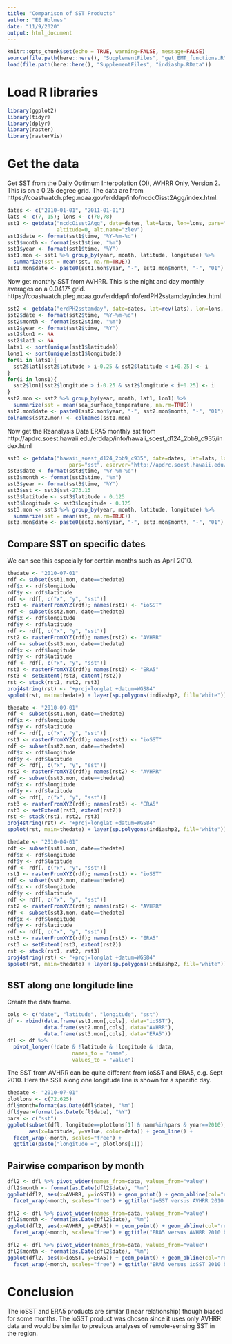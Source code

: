 ```yaml
---
title: "Comparison of SST Products"
author: "EE Holmes"
date: "11/9/2020"
output: html_document
---
```


```r
knitr::opts_chunk$set(echo = TRUE, warning=FALSE, message=FALSE)
source(file.path(here::here(), "SupplementFiles", "get_EMT_functions.R"))
load(file.path(here::here(), "SupplementFiles", "indiashp.RData"))
```

# Load R libraries

```r
library(ggplot2)
library(tidyr)
library(dplyr)
library(raster)
library(rasterVis)
```

# Get the data

Get SST from the  Daily Optimum Interpolation (OI), AVHRR Only, Version 2. This is on a 0.25 degree grid. The data are from  https://coastwatch.pfeg.noaa.gov/erddap/info/ncdcOisst2Agg/index.html.

```r
dates <- c("2010-01-01", "2011-01-01")
lats <- c(7, 15); lons <- c(70,78)
sst1 <- getdata("ncdcOisst2Agg", date=dates, lat=lats, lon=lons, pars="sst", 
                altitude=0, alt.name="zlev")
sst1$date <- format(sst1$time, "%Y-%m-%d")
sst1$month <- format(sst1$time, "%m")
sst1$year <- format(sst1$time, "%Y")
sst1.mon <- sst1 %>% group_by(year, month, latitude, longitude) %>% 
  summarize(sst = mean(sst, na.rm=TRUE))
sst1.mon$date <- paste0(sst1.mon$year, "-", sst1.mon$month, "-", "01")
```

Now get monthly SST from AVHRR. This is the night and day monthly averages on a 0.0417° grid. https://coastwatch.pfeg.noaa.gov/erddap/info/erdPH2sstamday/index.html.

```r
sst2 <- getdata("erdPH2sstamday", date=dates, lat=rev(lats), lon=lons, pars="sea_surface_temperature")
sst2$date <- format(sst2$time, "%Y-%m-%d")
sst2$month <- format(sst2$time, "%m")
sst2$year <- format(sst2$time, "%Y")
sst2$lon1 <- NA
sst2$lat1 <- NA
lats1 <- sort(unique(sst1$latitude))
lons1 <- sort(unique(sst1$longitude))
for(i in lats1){
  sst2$lat1[sst2$latitude > i-0.25 & sst2$latitude < i+0.25] <- i
}
for(i in lons1){
  sst2$lon1[sst2$longitude > i-0.25 & sst2$longitude < i+0.25] <- i
}
sst2.mon <- sst2 %>% group_by(year, month, lat1, lon1) %>% 
  summarize(sst = mean(sea_surface_temperature, na.rm=TRUE))
sst2.mon$date <- paste0(sst2.mon$year, "-", sst2.mon$month, "-", "01")
colnames(sst2.mon) <- colnames(sst1.mon)
```


Now get the Reanalysis Data ERA5 monthly sst from http://apdrc.soest.hawaii.edu/erddap/info/hawaii_soest_d124_2bb9_c935/index.html

```r
sst3 <- getdata("hawaii_soest_d124_2bb9_c935", date=dates, lat=lats, lon=lons, 
                    pars="sst", eserver="http://apdrc.soest.hawaii.edu/erddap")
sst3$date <- format(sst3$time, "%Y-%m-%d")
sst3$month <- format(sst3$time, "%m")
sst3$year <- format(sst3$time, "%Y")
sst3$sst <- sst3$sst-273.15
sst3$latitude <- sst3$latitude - 0.125
sst3$longitude <- sst3$longitude - 0.125
sst3.mon <- sst3 %>% group_by(year, month, latitude, longitude) %>% 
  summarize(sst = mean(sst, na.rm=TRUE))
sst3.mon$date <- paste0(sst3.mon$year, "-", sst3.mon$month, "-", "01")
```

## Compare SST on specific dates

We can see this especially for certain months such as April 2010.

```r
thedate <- "2010-07-01"
rdf <- subset(sst1.mon, date==thedate)
rdf$x <- rdf$longitude
rdf$y <- rdf$latitude
rdf <- rdf[, c("x", "y", "sst")]
rst1 <- rasterFromXYZ(rdf); names(rst1) <- "ioSST"
rdf <- subset(sst2.mon, date==thedate)
rdf$x <- rdf$longitude
rdf$y <- rdf$latitude
rdf <- rdf[, c("x", "y", "sst")]
rst2 <- rasterFromXYZ(rdf); names(rst2) <- "AVHRR"
rdf <- subset(sst3.mon, date==thedate)
rdf$x <- rdf$longitude
rdf$y <- rdf$latitude
rdf <- rdf[, c("x", "y", "sst")]
rst3 <- rasterFromXYZ(rdf); names(rst3) <- "ERA5"
rst3 <- setExtent(rst3, extent(rst2))
rst <- stack(rst1, rst2, rst3)
proj4string(rst) <- "+proj=longlat +datum=WGS84"
spplot(rst, main=thedate) + layer(sp.polygons(indiashp2, fill="white"))
```

```r
thedate <- "2010-09-01"
rdf <- subset(sst1.mon, date==thedate)
rdf$x <- rdf$longitude
rdf$y <- rdf$latitude
rdf <- rdf[, c("x", "y", "sst")]
rst1 <- rasterFromXYZ(rdf); names(rst1) <- "ioSST"
rdf <- subset(sst2.mon, date==thedate)
rdf$x <- rdf$longitude
rdf$y <- rdf$latitude
rdf <- rdf[, c("x", "y", "sst")]
rst2 <- rasterFromXYZ(rdf); names(rst2) <- "AVHRR"
rdf <- subset(sst3.mon, date==thedate)
rdf$x <- rdf$longitude
rdf$y <- rdf$latitude
rdf <- rdf[, c("x", "y", "sst")]
rst3 <- rasterFromXYZ(rdf); names(rst3) <- "ERA5"
rst3 <- setExtent(rst3, extent(rst2))
rst <- stack(rst1, rst2, rst3)
proj4string(rst) <- "+proj=longlat +datum=WGS84"
spplot(rst, main=thedate) + layer(sp.polygons(indiashp2, fill="white"))
```

```r
thedate <- "2010-04-01"
rdf <- subset(sst1.mon, date==thedate)
rdf$x <- rdf$longitude
rdf$y <- rdf$latitude
rdf <- rdf[, c("x", "y", "sst")]
rst1 <- rasterFromXYZ(rdf); names(rst1) <- "ioSST"
rdf <- subset(sst2.mon, date==thedate)
rdf$x <- rdf$longitude
rdf$y <- rdf$latitude
rdf <- rdf[, c("x", "y", "sst")]
rst2 <- rasterFromXYZ(rdf); names(rst2) <- "AVHRR"
rdf <- subset(sst3.mon, date==thedate)
rdf$x <- rdf$longitude
rdf$y <- rdf$latitude
rdf <- rdf[, c("x", "y", "sst")]
rst3 <- rasterFromXYZ(rdf); names(rst3) <- "ERA5"
rst3 <- setExtent(rst3, extent(rst2))
rst <- stack(rst1, rst2, rst3)
proj4string(rst) <- "+proj=longlat +datum=WGS84"
spplot(rst, main=thedate) + layer(sp.polygons(indiashp2, fill="white"))
```



## SST along one longitude line

Create the data frame.

```r
cols <- c("date", "latitude", "longitude", "sst")
df <- rbind(data.frame(sst1.mon[,cols], data="ioSST"),
            data.frame(sst2.mon[,cols], data="AVHRR"),
            data.frame(sst3.mon[,cols], data="ERA5"))
dfl <- df %>%
  pivot_longer(!date & !latitude & !longitude & !data,
                     names_to = "name",
                     values_to = "value")
```

The SST from AVHRR can be quite different from ioSST and ERA5, e.g. Sept 2010. Here the SST along one longitude line is shown for a specific day.

```r
thedate <- "2010-07-01"
plotlons <- c(72.625)
dfl$month=format(as.Date(dfl$date), "%m")
dfl$year=format(as.Date(dfl$date), "%Y")
pars <- c("sst")
ggplot(subset(dfl, longitude==plotlons[1] & name%in%pars & year==2010), 
       aes(x=latitude, y=value, color=data)) + geom_line() +
  facet_wrap(~month, scales="free") + 
  ggtitle(paste("longitude =", plotlons[1]))
```

## Pairwise comparison by month

```r
dfl2 <- dfl %>% pivot_wider(names_from=data, values_from="value")
dfl2$month <- format(as.Date(dfl2$date), "%m")
ggplot(dfl2, aes(x=AVHRR, y=ioSST)) + geom_point() + geom_abline(col="red") +
  facet_wrap(~month, scales="free") + ggtitle("ioSST versus AVHRR 2010 by month")
```

```r
dfl2 <- dfl %>% pivot_wider(names_from=data, values_from="value")
dfl2$month <- format(as.Date(dfl2$date), "%m")
ggplot(dfl2, aes(x=AVHRR, y=ERA5)) + geom_point() + geom_abline(col="red") +
  facet_wrap(~month, scales="free") + ggtitle("ERA5 versus AVHRR 2010 by month")
```


```r
dfl2 <- dfl %>% pivot_wider(names_from=data, values_from="value")
dfl2$month <- format(as.Date(dfl2$date), "%m")
ggplot(dfl2, aes(x=ioSST, y=ERA5)) + geom_point() + geom_abline(col="red") +
  facet_wrap(~month, scales="free") + ggtitle("ERA5 versus ioSST 2010 by month")
```

# Conclusion

The ioSST and ERA5 products are similar (linear relationship) though biased for some months. The ioSST product was chosen since it uses only AVHRR data and would be similar to previous analyses of remote-sensing SST in the region.